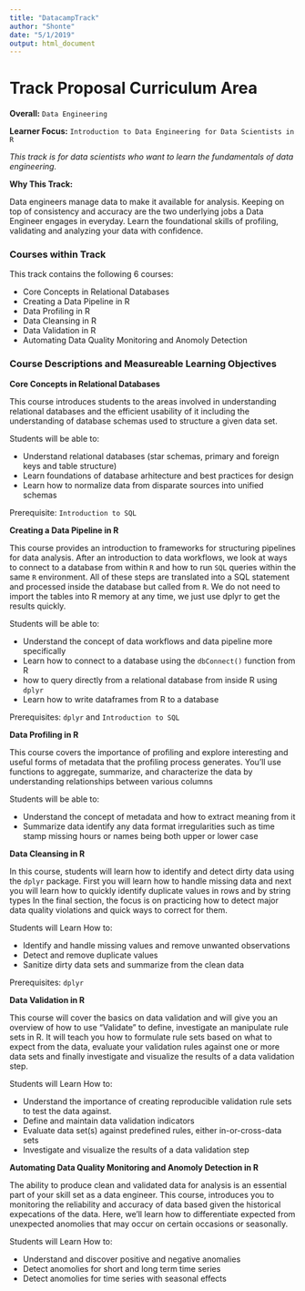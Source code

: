 ```yaml
---
title: "DatacampTrack"
author: "Shonte"
date: "5/1/2019"
output: html_document
---
```


# Track Proposal Curriculum Area

**Overall:**  `Data Engineering`

**Learner Focus:**  `Introduction to Data Engineering for Data Scientists in R`

_This track is for data scientists who want to learn the fundamentals of data engineering._  

**Why This Track:**

Data engineers manage data to make it available for analysis.  Keeping on top of consistency and accuracy are the two underlying jobs a Data Engineer engages in everyday.  Learn the foundational skills of profiling, validating and analyzing your data with confidence.  

### Courses within Track

This track contains the following 6 courses:

* Core Concepts in Relational Databases
* Creating a Data Pipeline in R 
* Data Profiling in R
* Data Cleansing in R
* Data Validation in R
* Automating Data Quality Monitoring and Anomoly Detection 

### Course Descriptions and Measureable Learning Objectives

**Core Concepts in Relational Databases**

This course introduces students to the areas involved in understanding relational databases and the efficient usability of it including the understanding of database schemas used to structure a given data set.  

Students will be able to:

  * Understand relational databases (star schemas, primary and foreign keys and table structure) 
  * Learn foundations of database arhitecture and best practices for design   
  * Learn how to normalize data from disparate sources into unified schemas      

Prerequisite: `Introduction to SQL`

**Creating a Data Pipeline in R**

This course provides an introduction to frameworks for structuring pipelines for data analysis.  After an introduction to data workflows, we look at ways to connect to a database from within `R` and how to run `SQL` queries within the same `R` environment.  All of these steps are translated into a SQL statement and processed inside the database but called from `R`. We do not need to import the tables into R memory at any time, we just use dplyr to get the results quickly.

Students will be able to:

  * Understand the concept of data workflows and data pipeline more specifically 
  * Learn how to connect to a database using the `dbConnect()` function from R
  * how to query directly from a relational database from inside R using `dplyr`  
  * Learn how to write dataframes from R to a database

Prerequisites:  `dplyr` and `Introduction to SQL` 

**Data Profiling in R** 

This course covers the importance of profiling and explore interesting and useful forms of metadata that the profiling process generates.  You'll use functions to aggregate, summarize, and characterize the data by understanding relationships between various columns 
 
Students will be able to:

  * Understand the concept of metadata and how to extract meaning from it 
  * Summarize data identify any data format irregularities such as time stamp missing hours or names being both upper or lower case

**Data Cleansing in R**

In this course, students will learn how to identify and detect dirty data using the `dplyr` package.  First you will learn how to handle missing data and next you will learn how to quickly identify duplicate values in rows and by string types  In the final section, the focus is on practicing how to detect major data quality violations and quick ways to correct for them.  

Students will Learn How to:

  * Identify and handle missing values and remove unwanted observations
  * Detect and remove duplicate values
  * Sanitize dirty data sets and summarize from the clean data  
  
Prerequisites: `dplyr`

**Data Validation in R**

This course will cover the basics on data validation and will give you an overview of how to use "Validate" to define, investigate an manipulate rule sets in R.  It will teach you how to formulate rule sets based on what to expect from the data, evaluate your validation rules against one or more data sets and finally investigate and visualize the results of a data validation step.

Students will Learn How to:

  * Understand the importance of creating reproducible validation rule sets to test the data against.    
  * Define and maintain data validation indicators
  * Evaluate data set(s) against predefined rules, either in-or-cross-data sets
  * Investigate and visualize the results of a data validation step

**Automating Data Quality Monitoring and Anomoly Detection in R**

The ability to produce clean and validated data for analysis is an essential part of your skill set as a data engineer.  This course, introduces you to monitoring the reliability and accuracy of data based given the historical expecations of the data.  Here, we'll learn how to differentiate expected from unexpected anomolies that may occur on certain occasions or seasonally.  

Students will Learn How to:

  * Understand and discover positive and negative anomalies
  * Detect anomolies for short and long term time series
  * Detect anomolies for time series with seasonal effects
  

  
  
  
  
 










